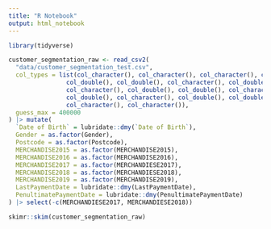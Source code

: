 ```yaml
---
title: "R Notebook"
output: html_notebook
---
```


```r
library(tidyverse)
```


```r
customer_segmentation_raw <- read_csv2(
  "data/customer_segmentation_test.csv",
  col_types = list(col_character(), col_character(), col_character(), col_character(),
                col_double(), col_double(), col_character(), col_double(), col_double(),
                col_character(), col_double(), col_double(), col_character(), col_double(),
                col_double(), col_character(), col_double(), col_double(), col_character(),
                col_character(), col_character()),
  guess_max = 400000
) |> mutate(
  `Date of Birth` = lubridate::dmy(`Date of Birth`),
  Gender = as.factor(Gender),
  Postcode = as.factor(Postcode),
  MERCHANDISE2015 = as.factor(MERCHANDISE2015),
  MERCHANDISE2016 = as.factor(MERCHANDISE2016),
  MERCHANDISE2017 = as.factor(MERCHANDIESE2017),
  MERCHANDISE2018 = as.factor(MERCHANDIESE2018),
  MERCHANDISE2019 = as.factor(MERCHANDISE2019),
  LastPaymentDate = lubridate::dmy(LastPaymentDate),
  PenultimatePaymentDate = lubridate::dmy(PenultimatePaymentDate)
) |> select(-c(MERCHANDIESE2017, MERCHANDIESE2018))

skimr::skim(customer_segmentation_raw)
```
